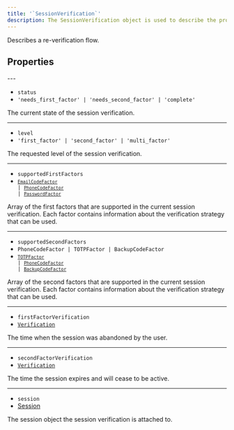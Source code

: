 ```yaml
---
title: '`SessionVerification`'
description: The SessionVerification object is used to describe the progress of a re-verification flow.
---
```


Describes a re-verification flow.

## Properties

<Properties>
  ---

  - `status`
  - `'needs_first_factor' | 'needs_second_factor' | 'complete'`

  The current state of the session verification.

  ---

  - `level`
  - `'first_factor' | 'second_factor' | 'multi_factor'`

  The requested level of the session verification.

  ---

  - `supportedFirstFactors`
  - <code>[`EmailCodeFactor`](/docs/references/javascript/types/sign-in-first-factor#email-code-factor) | [`PhoneCodeFactor`](/docs/references/javascript/types/sign-in-first-factor#phone-code-factor) | [`PasswordFactor`](/docs/references/javascript/types/sign-in-first-factor#password-factor)</code>

  Array of the first factors that are supported in the current session verification. Each factor contains information about the verification strategy that can be used.

  ---

  - `supportedSecondFactors`
  - `PhoneCodeFactor | TOTPFactor | BackupCodeFactor`
  - <code>[`TOTPFactor`](/docs/references/javascript/types/sign-in-second-factor#totp-factor) | [`PhoneCodeFactor`](/docs/references/javascript/types/sign-in-first-factor#phone-code-factor) | [`BackupCodeFactor`](/docs/references/javascript/types/sign-in-second-factor#backup-code-factor)</code>

  Array of the second factors that are supported in the current session verification. Each factor contains information about the verification strategy that can be used.

  ---

  - `firstFactorVerification`
  - [`Verification`](/docs/references/javascript/types/verification)

  The time when the session was abandoned by the user.

  ---

  - `secondFactorVerification`
  - [`Verification`](/docs/references/javascript/types/verification)

  The time the session expires and will cease to be active.

  ---

  - `session`
  - [Session](/docs/references/javascript/session)

  The session object the session verification is attached to.
</Properties>